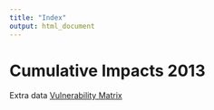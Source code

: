 ```yaml
---
title: "Index"
output: html_document
---
```


# Cumulative Impacts 2013

Extra data
[Vulnerability Matrix]('http://neptune.nceas.ucsb.edu/cumimpacts2013/vulnerability_matrix.csv')